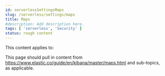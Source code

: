 ```yaml
---
id: serverlessSettingsMaps
slug: /serverless/settings/maps
title: Maps
#description: Add description here.
tags: [ 'serverless', 'Security' ]
status: rough content
---
```



<RoughContent />

This content applies to: <DocBadge template="security" /> 

This page should pull in content from https://www.elastic.co/guide/en/kibana/master/maps.html and sub-topics, as applicable.
